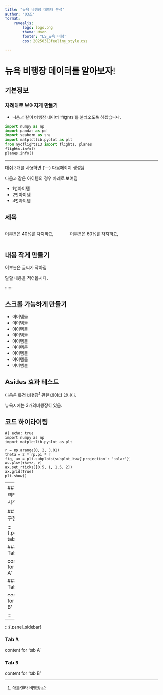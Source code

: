 ```yaml
---
title: "뉴욕 비행장 데이터 분석"
author: "03조"
format:   
    revealjs:
        logo: logo.png
        theme: Moon
        footer: "LS_뉴욕 비행"
        css: 20250318feeling_style.css
    
---
```


# 뉴욕 비행장 데이터를 알아보자!
## 기본정보 
### 차례대로 보여지게 만들기

* 다음과 같이 비행장 데이터 'flights'를 불러오도록 하겠습니다. 

```python
import numpy as np
import pandas as pd
import seaborn as sns
import matplotlib.pyplot as plt
from nycflights13 import flights, planes
flights.info()
planes.info()
```
---

대쉬 3개를 사용하면 ('---)
다음페이지 생성됨

다음과 같은 아이템의 경우 차례로 보여짐

- 1번아이템
- 2번아이템
- 3번아이템


## 제목

:::: {.columns}

::: {.column width="40%"}
이부분은 40%를 차지하고,
:::

::: {.column width="60%"}
이부분은 60%를 차지하고,
:::

::::

## 내용 작게 만들기 {.smaller}
이부분은 글씨가 작아짐


:::{.notes}
말할 내용을 적어봅시다.
:::
::::::

## 스크롤 가능하게 만들기 {.scrollable}

* 아이템들
* 아이템들
* 아이템들
* 아이템들
* 아이템들
* 아이템들
* 아이템들
* 아이템들
* 아이템들


## Asides 효과 테스트

다음은 특정 비행장^[애틀랜타 비행장] 관련 데이터 입니다. 

:::aside
뉴욕시에는 3개의비행장이 있음. 
:::

## 코드 하이라이팅

```.python
#| echo: true
import numpy as np
import matplotlib.pyplot as plt

r = np.arange(0, 2, 0.01)
theta = 2 * np.pi * r
fig, ax = plt.subplots(subplot_kw={'projection': 'polar'})
ax.plot(theta, r)
ax.set_rticks([0.5, 1, 1.5, 2])
ax.grid(True)
plt.show()
```

---
## 인터렉티브 시각화
```python
#| echo: true
#| output-location: column-fragment
import plotly.express as px
fig=px.scatter(
    x=[0,1,2,3,4],
    y=[0,1,4,9,16])
fig.show()
```


## 탭셋 구현하기

:::{.panel-tabset}

### Tab A

content for  'tab A'

### Tab B

content for  'tab B'

:::

---

:::{.panel_sidebar}

### Tab A

content for  'tab A'

### Tab B

content for  'tab B'
